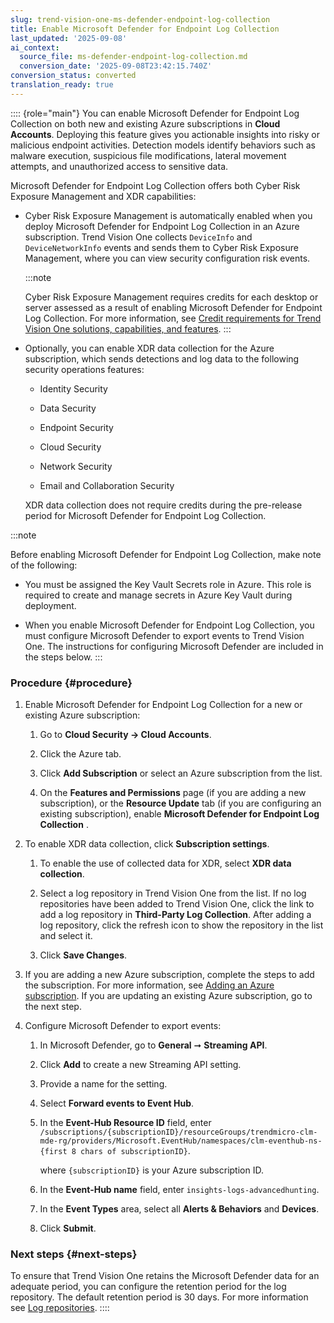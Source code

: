 ```yaml
---
slug: trend-vision-one-ms-defender-endpoint-log-collection
title: Enable Microsoft Defender for Endpoint Log Collection
last_updated: '2025-09-08'
ai_context:
  source_file: ms-defender-endpoint-log-collection.md
  conversion_date: '2025-09-08T23:42:15.740Z'
conversion_status: converted
translation_ready: true
---
```


:::: {role="main"}
You can enable Microsoft Defender for Endpoint Log Collection on both new and existing Azure subscriptions in **Cloud Accounts**. Deploying this feature gives you actionable insights into risky or malicious endpoint activities. Detection models identify behaviors such as malware execution, suspicious file modifications, lateral movement attempts, and unauthorized access to sensitive data.

Microsoft Defender for Endpoint Log Collection offers both Cyber Risk Exposure Management and XDR capabilities:

- Cyber Risk Exposure Management is automatically enabled when you deploy Microsoft Defender for Endpoint Log Collection in an Azure subscription. Trend Vision One collects `DeviceInfo` and `DeviceNetworkInfo` events and sends them to Cyber Risk Exposure Management, where you can view security configuration risk events.

  :::note

  Cyber Risk Exposure Management requires credits for each desktop or server assessed as a result of enabling Microsoft Defender for Endpoint Log Collection. For more information, see [Credit requirements for Trend Vision One solutions, capabilities, and features](credit-req-for-apps-services.mdx).
  :::

- Optionally, you can enable XDR data collection for the Azure subscription, which sends detections and log data to the following security operations features:

  - Identity Security

  - Data Security

  - Endpoint Security

  - Cloud Security

  - Network Security

  - Email and Collaboration Security

  XDR data collection does not require credits during the pre-release period for Microsoft Defender for Endpoint Log Collection.

:::note

Before enabling Microsoft Defender for Endpoint Log Collection, make note of the following:

- You must be assigned the Key Vault Secrets role in Azure. This role is required to create and manage secrets in Azure Key Vault during deployment.

- When you enable Microsoft Defender for Endpoint Log Collection, you must configure Microsoft Defender to export events to Trend Vision One. The instructions for configuring Microsoft Defender are included in the steps below.
:::

### Procedure {#procedure}

1.  Enable Microsoft Defender for Endpoint Log Collection for a new or existing Azure subscription:

    1.  Go to **Cloud Security → Cloud Accounts**.

    2.  Click the Azure tab.

    3.  Click **Add Subscription** or select an Azure subscription from the list.

    4.  On the **Features and Permissions** page (if you are adding a new subscription), or the **Resource Update** tab (if you are configuring an existing subscription), enable **Microsoft Defender for Endpoint Log Collection** .

2.  To enable XDR data collection, click **Subscription settings**.

    1.  To enable the use of collected data for XDR, select **XDR data collection**.

    2.  Select a log repository in Trend Vision One from the list. If no log repositories have been added to Trend Vision One, click the link to add a log repository in **Third-Party Log Collection**. After adding a log repository, click the refresh icon to show the repository in the list and select it.

    3.  Click **Save Changes**.

3.  If you are adding a new Azure subscription, complete the steps to add the subscription. For more information, see [Adding an Azure subscription](adding-azure-subscription.mdx). If you are updating an existing Azure subscription, go to the next step.

4.  Configure Microsoft Defender to export events:

    1.  In Microsoft Defender, go to **General** ➞ **Streaming API**.

    2.  Click **Add** to create a new Streaming API setting.

    3.  Provide a name for the setting.

    4.  Select **Forward events to Event Hub**.

    5.  In the **Event-Hub Resource ID** field, enter` /subscriptions/{subscriptionID}/resourceGroups/trendmicro-clm-mde-rg/providers/Microsoft.EventHub/namespaces/clm-eventhub-ns-{first 8 chars of subscriptionID}`.

        where `{subscriptionID}` is your Azure subscription ID.

    6.  In the **Event-Hub name** field, enter `insights-logs-advancedhunting`.

    7.  In the **Event Types** area, select all **Alerts & Behaviors** and **Devices**.

    8.  Click **Submit**.

### Next steps {#next-steps}

To ensure that Trend Vision One retains the Microsoft Defender data for an adequate period, you can configure the retention period for the log repository. The default retention period is 30 days. For more information see [Log repositories](log-repositories.mdx).
::::
